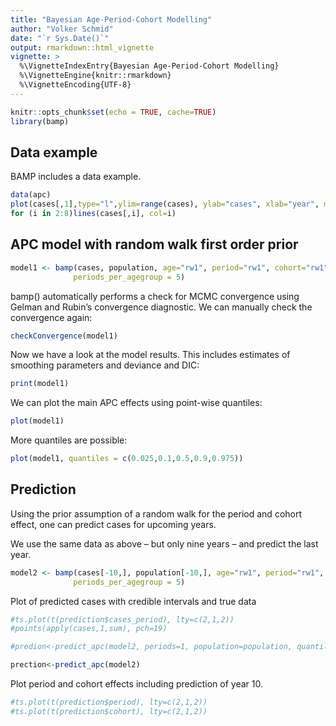 ```yaml
---
title: "Bayesian Age-Period-Cohort Modelling"
author: "Volker Schmid"
date: "`r Sys.Date()`"
output: rmarkdown::html_vignette
vignette: >
  %\VignetteIndexEntry{Bayesian Age-Period-Cohort Modelling}
  %\VignetteEngine{knitr::rmarkdown}
  %\VignetteEncoding{UTF-8}
---
```


```r
knitr::opts_chunk$set(echo = TRUE, cache=TRUE)
library(bamp)
```

## Data example

BAMP includes a data example.

```r
data(apc)
plot(cases[,1],type="l",ylim=range(cases), ylab="cases", xlab="year", main="cases per age group")
for (i in 2:8)lines(cases[,i], col=i)
```

## APC model with random walk first order prior
```r
model1 <- bamp(cases, population, age="rw1", period="rw1", cohort="rw1",
              periods_per_agegroup = 5)
```

bamp() automatically performs a check for MCMC convergence using Gelman and Rubin's convergence diagnostic. We can manually check the convergence again:

```r
checkConvergence(model1)
```

Now we have a look at the model results. This includes estimates of smoothing parameters and deviance and DIC:
```r
print(model1)
```

We can plot the main APC effects using point-wise quantiles: 
```r
plot(model1)
```

More quantiles are possible:
```r
plot(model1, quantiles = c(0.025,0.1,0.5,0.9,0.975))
```
## Prediction

Using the prior assumption of a random walk for the period and cohort effect, one can predict cases for upcoming years. 

We use the same data as above -- but only nine years -- and predict the last year.

```r
model2 <- bamp(cases[-10,], population[-10,], age="rw1", period="rw1", cohort="rw1",
              periods_per_agegroup = 5)
```


Plot of predicted cases with credible intervals and true data
```r
#ts.plot(t(prediction$cases_period), lty=c(2,1,2))
#points(apply(cases,1,sum), pch=19)
```

```r
#predion<-predict_apc(model2, periods=1, population=population, quantiles=c(0.05,0.5,0.95), update=TRUE)
```

```r
prection<-predict_apc(model2)
```



Plot period and cohort effects including prediction of year 10.
```r
#ts.plot(t(prediction$period), lty=c(2,1,2))
#ts.plot(t(prediction$cohort), lty=c(2,1,2))
```